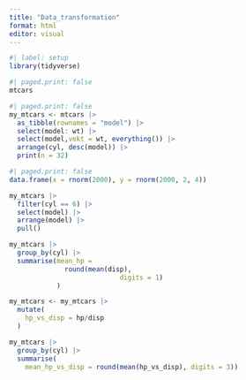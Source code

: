 ```yaml
---
title: "Data_transformation"
format: html
editor: visual
---
```


```r
#| label: setup
library(tidyverse)
```

```r
#| paged.print: false
mtcars
```

```r
#| paged.print: false
my_mtcars <- mtcars |>
  as_tibble(rownames = "model") |>
  select(model: wt) |>
  select(model,vekt = wt, everything()) |>
  arrange(cyl, desc(model)) |>
  print(n = 32)
```

```r
#| paged.print: false
data.frame(x = rnorm(2000), y = rnorm(2000, 2, 4))
```

```r
my_mtcars |>
  filter(cyl == 6) |>
  select(model) |>
  arrange(model) |>
  pull()
```

```r
my_mtcars |>
  group_by(cyl) |>
  summarise(mean_hp = 
              round(mean(disp),
                            digits = 1)
            )
```

```r
my_mtcars <- my_mtcars |>
  mutate(
    hp_vs_disp = hp/disp
  )
```

```r
my_mtcars |>
  group_by(cyl) |>
  summarise(
    mean_hp_vs_disp = round(mean(hp_vs_disp), digits = 3))
```
